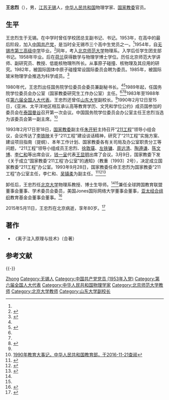 {{Otheruses|other=名为王忠烈的其他人物|王忠烈}}

'''王忠烈'''（{{bd|1935年||2015年|5月11日|catIdx=Wang}}），男，[[江苏|江苏]][[无锡|无锡]]人，[[中华人民共和国|中华人民共和国]]物理学家、[[国家教委|国家教委]]官员。

==生平==
王忠烈生于无锡。在中学时曾任学校团总支副书记、书记。1953年，在高中的最后阶段，加入[[中国共产党|中国共产党]]，是当时全无锡市三个高中生党员之一。<ref name=zhanxian/>1954年，自[[无锡市第三高级中学|无锡市第三高级中学]]毕业。<ref name=san>{{Cite web |url=http://www.wxsgz.com/xxtd/ShowArticle.asp?ArticleID=1939 |title=领导题词，无锡市第三高级中学，于2016-11-21查阅 |access-date=2016-11-21 |archive-date=2016-11-22 |archive-url=https://web.archive.org/web/20161122220249/http://www.wxsgz.com/xxtd/ShowArticle.asp?ArticleID=1939 |dead-url=no }}</ref>同年，考入[[北京师范大学|北京师范大学]]物理系。入学后任学生团支部书记。1958年毕业。后在[[荷兰|荷兰]]获得数学与物理学博士学位。历任北京师范大学讲师、副研究员、教授、低能核物理所所长。从事原子碰撞、核物理及其应用的研究。1982年，被国际固体中原子碰撞常设国际委员会聘为委员。1985年，被国际玻米物理学会推选为科学成员。<ref name=zhanxian>{{cite journal|author1=王宏铭|title=为攀登科学高峰展翅飞翔——记北京师大中年教师、荷兰博士学位获得者王忠烈|journal=高教战线|date=1983年|issue=05期|url=http://www.cnki.com.cn/Article/CJFDTotal-ZGDJ198305020.htm|accessdate=2015-05-17|archive-date=2016-03-04|archive-url=https://web.archive.org/web/20160304061849/http://www.cnki.com.cn/Article/CJFDTotal-ZGDJ198305020.htm|dead-url=no}}</ref>

1980年代，王忠烈出任国务院学位委员会委员兼副秘书长。<ref name=sina/><ref>{{Cite web |url=http://edu.ifeng.com/gaoxiao/detail_2013_10/09/30152703_0.shtml |title=国务院学位委员会原副秘书长、办公室主任王忠烈教授来校考察指导工作，凤凰网，2013-10-09 |access-date=2016-11-21 |archive-url=https://web.archive.org/web/20161121232424/http://edu.ifeng.com/gaoxiao/detail_2013_10/09/30152703_0.shtml |archive-date=2016-11-21 |dead-url=yes }}</ref>1989年起，任国务院学位委员会办公室（国家教委研究生工作办公室）主任。<ref name=mianhuai/><ref name=sina/><ref>{{Cite web |url=http://www.cdgdc.edu.cn/xwyyjsjyxx/xw30/hssn/mtsd/1991/269985.shtml |title=深化改革，全面提高研究生教育质量——访国务院学位办主任王忠烈，中国教育报，1994-08-04 |accessdate=2016-11-21 |archive-date=2016-11-21 |archive-url=https://web.archive.org/web/20161121234542/http://www.cdgdc.edu.cn/xwyyjsjyxx/xw30/hssn/mtsd/1991/269985.shtml |dead-url=no }}</ref>1983年至1988年任[[第六届全国人大代表|第六届全国人大代表]]。王忠烈还曾任[[山东大学|山东大学]]副校长。<ref name=sina/>1990年2月12日至15日，《亚洲、太平洋地区相互承认高等教育学历、文凭和学位公约》成员国参加的委员会在[[泰国|泰国]][[曼谷|曼谷]]召开第一次会议。中国国务院学位委员会办公室主任王忠烈当选为该委员会第一副主席。<ref>[http://www.moe.gov.cn/publicfiles/business/htmlfiles/moe/moe_163/200408/3483.html 1990年教育大事记，中华人民共和国教育部，于2016-11-21查阅]</ref>

1993年2月17日至18日，[[国家教委|国家教委]]副主任[[朱开轩|朱开轩]]主持召开“[[211工程|211工程]]”领导小组会议，会议传达了[[李铁映|李铁映]]关于“211工程”建设谈话精神，研究了“211工程”实施方案、建设项目指南（提纲）、本年工作计划、国家教委各有关司局及办公室职责分工等问题，“211工程”领导小组成员王忠烈、[[徐敦璜|徐敦璜]]、[[左铁镛|左铁镛]]、[[周远清|周远清]]、[[陶遵谦|陶遵谦]]、[[陈文博|陈文博]]、[[李仁和|李仁和]]等出席会议，[[钱一呈|钱一呈]]代表[[王显明|王显明]]出席了会议。3月9日，国家教委下发《关于成立“国家教委‘211工程’办公室”的通知》（教重〔1993〕2号），决定成立国家教委“211工程”办公室。1993年9月28日，国家教委任命王忠烈为国家教委“211工程”办公室主任，李仁和、[[吴镇柔|吴镇柔]]为副主任。<ref>{{Cite web |url=http://www.moe.gov.cn/publicfiles/business/htmlfiles/moe/moe_1985/200804/9084.html |title=“211工程”大事记，中华人民共和国教育部，于2016-11-21查阅 |access-date=2016-11-21 |archive-url=https://web.archive.org/web/20161122070739/http://www.moe.edu.cn/publicfiles/business/htmlfiles/moe/moe_1985/200804/9084.html |archive-date=2016-11-22 |dead-url=yes }}</ref><ref>{{Cite web |url=http://211.lnu.edu.cn/info/news/content/46832.htm |title=国家“211工程”大事记，辽宁大学，于2016-11-21查阅 |accessdate=2016-11-21 |archive-date=2013-05-20 |archive-url=https://web.archive.org/web/20130520103801/http://211.lnu.edu.cn/info/news/content/46832.htm |dead-url=no }}</ref><ref>{{Cite web |url=http://sp.ccnu.com.cn/2016/story/index.php?r=default%2Fcolumn%2Fcontent&col=4&id=193 |title=吴柏春，我校首个博士后流动站诞生记:从“零”到一，华中师范大学，2016-11-09 |access-date=2019-11-07 |archive-url=https://web.archive.org/web/20161121235436/http://sp.ccnu.com.cn/2016/story/index.php?r=default%2Fcolumn%2Fcontent&col=4&id=193 |archive-date=2016-11-21 |dead-url=yes }}</ref>

卸任后，王忠烈任[[北京大学|北京大学]]物理系教授、博士生导师。<ref name=sina/><ref name=san/>兼任全球跨国教育联盟董事会董事、学术委员会委员，美国Jones国际网络大学董事会董事，[[亚太经合组织|亚太经合组织]]教育基金会董事会董事。<ref name=sina>{{Cite web |url=http://finance.sina.com.cn/stock/company/sh/600037/24/51.shtml |title=北京歌华有线电视网络第一届董事会第二十三次会议决议公告暨召开2002年第三次临时股东大会的通知，新浪，2002-11-30 |accessdate=2016-11-21 |archive-date=2016-11-21 |archive-url=https://web.archive.org/web/20161121234042/http://finance.sina.com.cn/stock/company/sh/600037/24/51.shtml |dead-url=no }}</ref>

2015年5月11日，王忠烈在北京病逝，享年80岁。<ref name=mianhuai>{{Cite web |url=http://www.moe.gov.cn/s78/A24/s3748/s7695/201510/t20151015_213456.html |title=深切缅怀，教育部老干部工作简讯2015年第三期 |accessdate=2019-12-20 |archive-date=2019-12-20 |archive-url=https://web.archive.org/web/20191220134414/http://www.moe.gov.cn/s78/A24/s3748/s7695/201510/t20151015_213456.html |dead-url=no }}</ref>

==著作==
*《离子注入原理与技术》（合著）

==参考文献==
{{reflist}}

{{-}}
{{start box}}
{{s-gov|prc}}
{{s-before|[[吴本厦|吴本厦]]}}
{{s-title|[[国务院学位委员会|国务院学位委员会]]办公室主任|1989年－1996年}} 
{{s-after|[[赵沁平|赵沁平]]}}
{{s-new}}
{{s-title|国家教委“[[211工程|211工程]]”办公室主任|1993年9月28日－1996年}} 
{{s-non|reason=机构撤销}}
{{end box}}
{{第六届全国人大代表}}

{{Authority control}}

{{DEFAULTSORT:Wang王}}
[[Category:王姓|Zhong]]
[[Category:无锡人|Category:无锡人]]
[[Category:中国共产党党员_(1953年入党)|Category:中国共产党党员 (1953年入党)]]
[[Category:第六届全国人大代表|Category:第六届全国人大代表]]
[[Category:中华人民共和国物理学家|Category:中华人民共和国物理学家]]
[[Category:北京师范大学教师|Category:北京师范大学教师]]
[[Category:北京大学教师|Category:北京大学教师]]
[[Category:山东大学副校长|Category:山东大学副校长]]